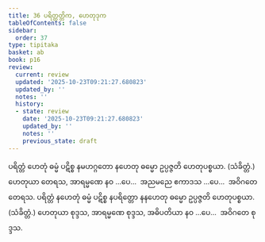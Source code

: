 ```yaml
---
title: 36 ပရိတ္တတ္တိက, ဟေတုဒုက
tableOfContents: false
sidebar:
  order: 37
type: tipitaka
basket: ab
book: p16
review:
  current: review
  updated: '2025-10-23T09:21:27.680823'
  updated_by: ''
  notes: ''
  history:
  - state: review
    date: '2025-10-23T09:21:27.680823'
    updated_by: ''
    notes: ''
    previous_state: draft
---
```



<ReviewStatus review={frontmatter.review} showDetails={true} />

<HypothesisAnnotation frontmatter={frontmatter} />

<DynamicBreadcrumb />

<Division number="78" book="p16" e="ch" v="40" p="270">

<Paragraph number="205" book="p16">
ပရိတ္တံ ဟေတုံ ဓမ္မံ ပဋိစ္စ နမဟဂ္ဂတော နဟေတု ဓမ္မော ဥပ္ပဇ္ဇတိ ဟေတုပစ္စယာ. (သံခိတ္တံ.) ဟေတုယာ တေရသ, အာရမ္မဏေ နဝ …ပေ…  အညမညေ ဧကာဒသ …ပေ…  အဝိဂတေ တေရသ.
</Paragraph>

<Paragraph number="206" book="p16">
ပရိတ္တံ နဟေတုံ ဓမ္မံ ပဋိစ္စ နပရိတ္တော နနဟေတု ဓမ္မော ဥပ္ပဇ္ဇတိ ဟေတုပစ္စယာ. (သံခိတ္တံ.) ဟေတုယာ စုဒ္ဒသ, အာရမ္မဏေ စုဒ္ဒသ, အဓိပတိယာ နဝ …ပေ…  အဝိဂတေ စုဒ္ဒသ.
</Paragraph>
</Division>